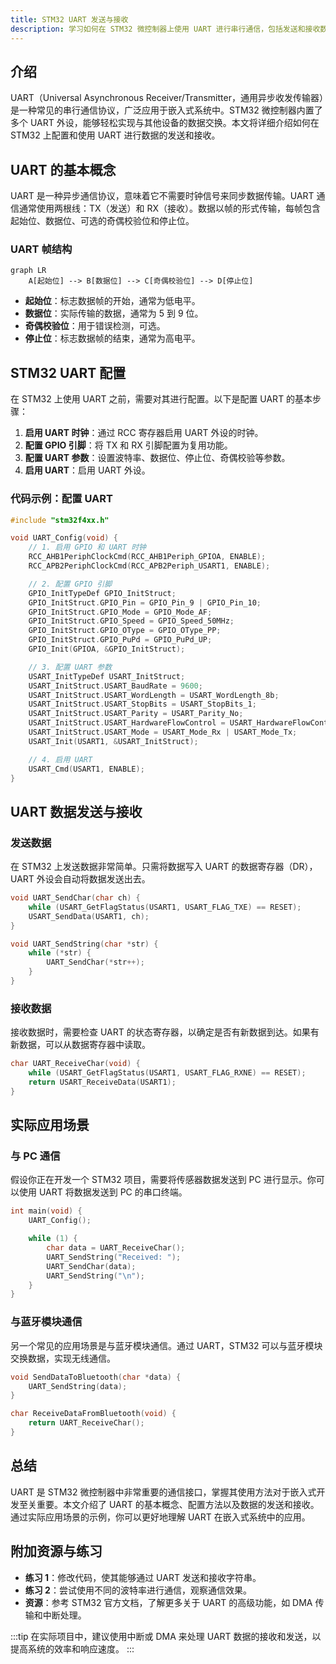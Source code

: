 ```yaml
---
title: STM32 UART 发送与接收
description: 学习如何在 STM32 微控制器上使用 UART 进行串行通信，包括发送和接收数据的基本原理、代码示例和实际应用场景。
---
```


## 介绍

UART（Universal Asynchronous Receiver/Transmitter，通用异步收发传输器）是一种常见的串行通信协议，广泛应用于嵌入式系统中。STM32 微控制器内置了多个 UART 外设，能够轻松实现与其他设备的数据交换。本文将详细介绍如何在 STM32 上配置和使用 UART 进行数据的发送和接收。

## UART 的基本概念

UART 是一种异步通信协议，意味着它不需要时钟信号来同步数据传输。UART 通信通常使用两根线：TX（发送）和 RX（接收）。数据以帧的形式传输，每帧包含起始位、数据位、可选的奇偶校验位和停止位。

### UART 帧结构

```mermaid
graph LR
    A[起始位] --> B[数据位] --> C[奇偶校验位] --> D[停止位]
```

- **起始位**：标志数据帧的开始，通常为低电平。
- **数据位**：实际传输的数据，通常为 5 到 9 位。
- **奇偶校验位**：用于错误检测，可选。
- **停止位**：标志数据帧的结束，通常为高电平。

## STM32 UART 配置

在 STM32 上使用 UART 之前，需要对其进行配置。以下是配置 UART 的基本步骤：

1. **启用 UART 时钟**：通过 RCC 寄存器启用 UART 外设的时钟。
2. **配置 GPIO 引脚**：将 TX 和 RX 引脚配置为复用功能。
3. **配置 UART 参数**：设置波特率、数据位、停止位、奇偶校验等参数。
4. **启用 UART**：启用 UART 外设。

### 代码示例：配置 UART

```c
#include "stm32f4xx.h"

void UART_Config(void) {
    // 1. 启用 GPIO 和 UART 时钟
    RCC_AHB1PeriphClockCmd(RCC_AHB1Periph_GPIOA, ENABLE);
    RCC_APB2PeriphClockCmd(RCC_APB2Periph_USART1, ENABLE);

    // 2. 配置 GPIO 引脚
    GPIO_InitTypeDef GPIO_InitStruct;
    GPIO_InitStruct.GPIO_Pin = GPIO_Pin_9 | GPIO_Pin_10;
    GPIO_InitStruct.GPIO_Mode = GPIO_Mode_AF;
    GPIO_InitStruct.GPIO_Speed = GPIO_Speed_50MHz;
    GPIO_InitStruct.GPIO_OType = GPIO_OType_PP;
    GPIO_InitStruct.GPIO_PuPd = GPIO_PuPd_UP;
    GPIO_Init(GPIOA, &GPIO_InitStruct);

    // 3. 配置 UART 参数
    USART_InitTypeDef USART_InitStruct;
    USART_InitStruct.USART_BaudRate = 9600;
    USART_InitStruct.USART_WordLength = USART_WordLength_8b;
    USART_InitStruct.USART_StopBits = USART_StopBits_1;
    USART_InitStruct.USART_Parity = USART_Parity_No;
    USART_InitStruct.USART_HardwareFlowControl = USART_HardwareFlowControl_None;
    USART_InitStruct.USART_Mode = USART_Mode_Rx | USART_Mode_Tx;
    USART_Init(USART1, &USART_InitStruct);

    // 4. 启用 UART
    USART_Cmd(USART1, ENABLE);
}
```

## UART 数据发送与接收

### 发送数据

在 STM32 上发送数据非常简单。只需将数据写入 UART 的数据寄存器（DR），UART 外设会自动将数据发送出去。

```c
void UART_SendChar(char ch) {
    while (USART_GetFlagStatus(USART1, USART_FLAG_TXE) == RESET);
    USART_SendData(USART1, ch);
}

void UART_SendString(char *str) {
    while (*str) {
        UART_SendChar(*str++);
    }
}
```

### 接收数据

接收数据时，需要检查 UART 的状态寄存器，以确定是否有新数据到达。如果有新数据，可以从数据寄存器中读取。

```c
char UART_ReceiveChar(void) {
    while (USART_GetFlagStatus(USART1, USART_FLAG_RXNE) == RESET);
    return USART_ReceiveData(USART1);
}
```

## 实际应用场景

### 与 PC 通信

假设你正在开发一个 STM32 项目，需要将传感器数据发送到 PC 进行显示。你可以使用 UART 将数据发送到 PC 的串口终端。

```c
int main(void) {
    UART_Config();

    while (1) {
        char data = UART_ReceiveChar();
        UART_SendString("Received: ");
        UART_SendChar(data);
        UART_SendString("\n");
    }
}
```

### 与蓝牙模块通信

另一个常见的应用场景是与蓝牙模块通信。通过 UART，STM32 可以与蓝牙模块交换数据，实现无线通信。

```c
void SendDataToBluetooth(char *data) {
    UART_SendString(data);
}

char ReceiveDataFromBluetooth(void) {
    return UART_ReceiveChar();
}
```

## 总结

UART 是 STM32 微控制器中非常重要的通信接口，掌握其使用方法对于嵌入式开发至关重要。本文介绍了 UART 的基本概念、配置方法以及数据的发送和接收。通过实际应用场景的示例，你可以更好地理解 UART 在嵌入式系统中的应用。

## 附加资源与练习

- **练习 1**：修改代码，使其能够通过 UART 发送和接收字符串。
- **练习 2**：尝试使用不同的波特率进行通信，观察通信效果。
- **资源**：参考 STM32 官方文档，了解更多关于 UART 的高级功能，如 DMA 传输和中断处理。

:::tip
在实际项目中，建议使用中断或 DMA 来处理 UART 数据的接收和发送，以提高系统的效率和响应速度。
:::